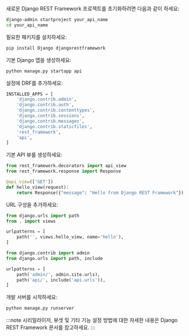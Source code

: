 새로운 Django REST Framework 프로젝트를 초기화하려면 다음과 같이 하세요:

```bash
django-admin startproject your_api_name
cd your_api_name
```

필요한 패키지를 설치하세요:

```bash
pip install Django djangorestframework
```

기본 Django 앱을 생성하세요:

```bash
python manage.py startapp api
```

설정에 DRF를 추가하세요:

```py title="your_api_name/settings.py"
INSTALLED_APPS = [
    'django.contrib.admin',
    'django.contrib.auth',
    'django.contrib.contenttypes',
    'django.contrib.sessions',
    'django.contrib.messages',
    'django.contrib.staticfiles',
    'rest_framework',
    'api',
]
```

기본 API 뷰를 생성하세요:

```py title="api/views.py"
from rest_framework.decorators import api_view
from rest_framework.response import Response

@api_view(['GET'])
def hello_view(request):
    return Response({"message": "Hello from Django REST Framework"})
```

URL 구성을 추가하세요:

```py title="api/urls.py"
from django.urls import path
from . import views

urlpatterns = [
    path('', views.hello_view, name='hello'),
]
```

```py title="your_api_name/urls.py"
from django.contrib import admin
from django.urls import path, include

urlpatterns = [
    path('admin/', admin.site.urls),
    path('api/', include('api.urls')),
]
```

개발 서버를 시작하세요:

```bash
python manage.py runserver
```

:::note
시리얼라이저, 뷰셋 및 기타 기능 설정 방법에 대한 자세한 내용은 Django REST Framework 문서를 참고하세요.
:::
